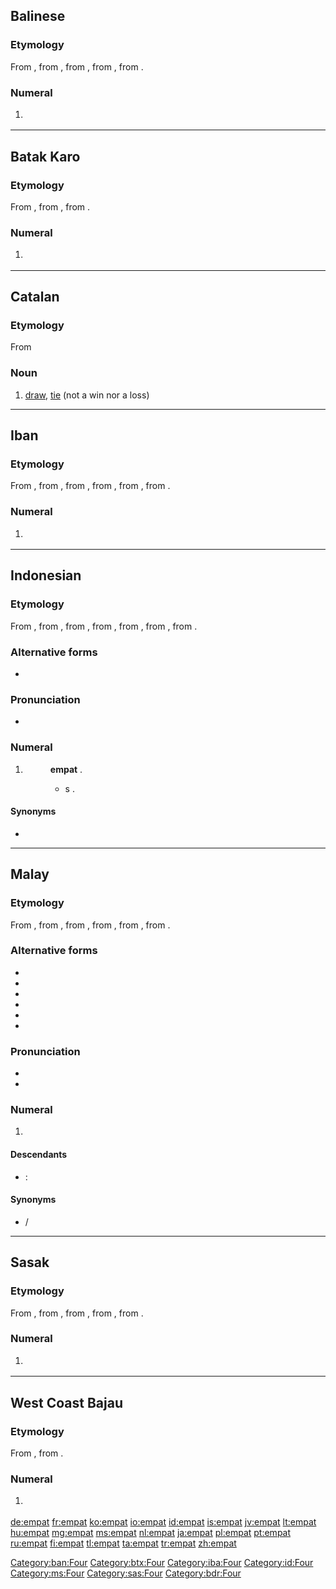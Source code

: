 ==Balinese==

===Etymology===
From {{etyl|poz-mcm-pro|ban}} {{recons|əmpat|lang=poz-mcm-pro}}, from {{etyl|poz-msa-pro|ban}} {{recons|əmpat|lang=poz-msa-pro}}, from {{etyl|poz-sus-pro|ban}} {{recons|əmpat|lang=poz-sus-pro}}, from {{etyl|poz-pro|ban}} {{recons|əpat|lang=poz-pro}}, from {{etyl|map-pro|ban}} {{recons|Səpat|lang=map-pro}}.

===Numeral===
{{head|ban|numeral}}

# {{cardinal|lang=ban}} {{l|en|four}}

[[Category:ban:Four]]

----

==Batak Karo==

===Etymology===
From {{etyl|poz-sus-pro|btx}} {{recons|əmpat|lang=poz-sus-pro}}, from {{etyl|poz-pro|btx}} {{recons|əpat|lang=poz-pro}}, from {{etyl|map-pro|btx}} {{recons|Səpat|lang=map-pro}}.

===Numeral===
{{head|btx|numeral}}

# {{cardinal|lang=btx}} {{l|en|four}}

[[Category:btx:Four]]

----

==Catalan==

===Etymology===
From {{l|ca|empatar}}

===Noun===
{{ca-noun|m}}

# [[draw]], [[tie]] (not a win nor a loss)

----

==Iban==

===Etymology===
From {{etyl|poz-mly-pro|iba}} {{recons|əmpat|lang=poz-mly-pro}}, from {{etyl|poz-mcm-pro|iba}} {{recons|əmpat|lang=poz-mcm-pro}}, from {{etyl|poz-msa-pro|iba}} {{recons|əmpat|lang=poz-msa-pro}}, from {{etyl|poz-sus-pro|iba}} {{recons|əmpat|lang=poz-sus-pro}}, from {{etyl|poz-pro|iba}} {{recons|əpat|lang=poz-pro}}, from {{etyl|map-pro|iba}} {{recons|Səpat|lang=map-pro}}.

===Numeral===
{{head|iba|numeral}}

# {{cardinal|lang=iba}} {{l|en|four}}

[[Category:iba:Four]]

----

==Indonesian==
{{cardinalbox|id|3|4|5|tiga|lima|ord=keempat}}

===Etymology===
From {{etyl|ms|id}} {{term|empat|lang=ms}}, from {{etyl|poz-mly-pro|id}} {{recons|əmpat|lang=poz-mly-pro}}, from {{etyl|poz-mcm-pro|id}} {{recons|əmpat|lang=poz-mcm-pro}}, from {{etyl|poz-msa-pro|id}} {{recons|əmpat|lang=poz-msa-pro}}, from {{etyl|poz-sus-pro|id}} {{recons|əmpat|lang=poz-sus-pro}}, from {{etyl|poz-pro|id}} {{recons|əpat|lang=poz-pro}}, from {{etyl|map-pro|id}} {{recons|Səpat|lang=map-pro}}.

===Alternative forms===
* {{l|id|pat}}

===Pronunciation===
* {{audio|Id-empat.ogg|audio}}

===Numeral===
{{head|id|numeral}}

# {{cardinal|lang=id}} {{l|en|four}}
#: {{l|id|tujuh|Tujuh}} {{l|id|kurang}} '''empat''' {{l|id|sama}} {{l|id|dengan}} {{l|id|tiga}}.
#:* {{l|en|seven|Seven}} {{l|en|minus}} '''{{l|en|four}}''' {{l|en|equal}}s {{l|en|three}}.

====Synonyms====
* {{l|id|catur}}

[[Category:id:Four]]

----

==Malay==
{{cardinalbox|ms|3|4|5|tiga|lima|ord=keempat}}

===Etymology===
From {{etyl|poz-mly-pro|ms}} {{recons|əmpat|lang=poz-mly-pro}}, from {{etyl|poz-mcm-pro|ms}} {{recons|əmpat|lang=poz-mcm-pro}}, from {{etyl|poz-msa-pro|ms}} {{recons|əmpat|lang=poz-msa-pro}}, from {{etyl|poz-sus-pro|ms}} {{recons|əmpat|lang=poz-sus-pro}}, from {{etyl|poz-pro|ms}} {{recons|əpat|lang=poz-pro}}, from {{etyl|map-pro|ms}} {{recons|Səpat|lang=map-pro}}.

===Alternative forms===
* {{l|ms|ĕmpat}}
* {{l|ms|ampat}}
* {{l|ms|ămpat}}
* {{l|ms|pat}}
* {{l|ms|امڤت|sc=Arab}}
* {{l|ms|ڤت|sc=Arab}}

===Pronunciation===
* {{IPA|/əmpat/|lang=ms}}
* {{rhymes|əmpat|pat|at|lang=ms}}

===Numeral===
{{head|ms|numeral|Jawi spelling|'''{{l|ms|امڤت|sc=Arab}}'''}}

# {{cardinal|lang=ms}} {{l|en|four}}

====Descendants====
{{top2}}
* {{etyl|id|-}}: {{l|id|empat}}
{{bottom}}

====Synonyms====
* {{l|ms|catur}} / {{l|ms|چاتور|sc=Arab}}

[[Category:ms:Four]]

----

==Sasak==

===Etymology===
From {{etyl|poz-mcm-pro|sas}} {{recons|əmpat|lang=poz-mcm-pro}}, from {{etyl|poz-msa-pro|sas}} {{recons|əmpat|lang=poz-msa-pro}}, from {{etyl|poz-sus-pro|sas}} {{recons|əmpat|lang=poz-sus-pro}}, from {{etyl|poz-pro|sas}} {{recons|əpat|lang=poz-pro}}, from {{etyl|map-pro|sas}} {{recons|Səpat|lang=map-pro}}.

===Numeral===
{{head|sas|numeral}}

# {{cardinal|lang=sas}} {{l|en|four}}

[[Category:sas:Four]]

----

==West Coast Bajau==

===Etymology===
From {{etyl|poz-pro|bdr}} {{recons|əpat|lang=poz-pro}}, from {{etyl|map-pro|bdr}} {{recons|Səpat|lang=map-pro}}.

===Numeral===
{{head|bdr|numeral}}

# {{cardinal|lang=bdr}} {{l|en|four}}

[[Category:bdr:Four]]

[[de:empat]]
[[fr:empat]]
[[ko:empat]]
[[io:empat]]
[[id:empat]]
[[is:empat]]
[[jv:empat]]
[[lt:empat]]
[[hu:empat]]
[[mg:empat]]
[[ms:empat]]
[[nl:empat]]
[[ja:empat]]
[[pl:empat]]
[[pt:empat]]
[[ru:empat]]
[[fi:empat]]
[[tl:empat]]
[[ta:empat]]
[[tr:empat]]
[[zh:empat]]